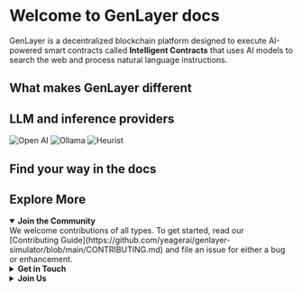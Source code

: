 
# Welcome to GenLayer docs 
GenLayer is a decentralized blockchain platform designed to execute AI-powered smart contracts called **Intelligent Contracts** that uses AI models to search the web and process natural language instructions.

## What makes GenLayer different
<Cards num={2}>
  <Card title="♑︎ Access web data directly" href="/overview/what-is-genlayer" />
  <Card title="♑︎ Process natural language " href="/simulator" />
  <Card title="♑︎ Optimistic Democracy" href="/ideas" />
  <Card title="♑︎ Developer friendly" href="/concept" />
</Cards>

## LLM and inference providers
<Cards num={3}>          
  <Card image title="Open AI" href="/connections/providers/openai">
    <img src="/openai.png" alt="Open AI" fetchpriority="high" />
  </Card>
  <Card image title="Ollama" href="/connections/providers/ollama">
    <img src="/llama.png" alt="Ollama" fetchpriority="high" />
  </Card>
  <Card image title="Heurist" href="/docs/blog-theme/start">
    <img src="/heurist.png" alt="Heurist" fetchpriority="high" />
  </Card>
</Cards>

## Find your way in the docs
<div style={{ display: 'grid', gridTemplateColumns: 'repeat(2, minmax(0, 1fr))', gap: '1rem' }}>
  <CustomCard
    arrow
    title=" What is GenLayer"
    description="An introduction to GenLayer and its core functionalities. Learn what sets GenLayer apart"
    href="/overview/what-is-genlayer"
  />
  <CustomCard
    arrow
    title="Run Intelligent Contract on the simulator"
    description="Step-by-step guide to building and deploying your first Intelligent Contract using our simulator"
    href="/simulator"
  />
  <CustomCard
    arrow
    title="Build with GenLayer - Ideas"
    description="Innovative ideas and use cases to inspire your projects with GenLayer."
    href="/ideas"
  />
  <CustomCard
    arrow
    title="Learn the concepts behind GenLayer"
    description="Detailed explanations of the underlying concepts and technologies powering GenLayer."
    href="/concepts"
  />
</div>

## Explore More

<details open>
  <summary>
    <b>Join the Community</b>
  </summary>
  We welcome contributions of all types. To get started, read our [Contributing Guide](https://github.com/yeagerai/genlayer-simulator/blob/main/CONTRIBUTING.md) and file an issue for either a bug or enhancement.
</details>

<details>
  <summary>
    <b>Get in Touch</b>
  </summary>
  Join the GenLayer community in our [Discord](https://discord.gg/8Jm4v89VAu) and [Telegram](https://t.me/genlayer) to ask for help, as well as share your feedback or showcase what you have built with GenLayer!
</details>

<details>
  <summary>
    <b>Join Us</b>
  </summary>
  We are hiring! If you are passionate about blockchain technology and want to be part of an innovative team, check out our [career opportunities](https://apply.workable.com/yeager-dot-a-i/) and join us in shaping the future of decentralized applications.
</details>

